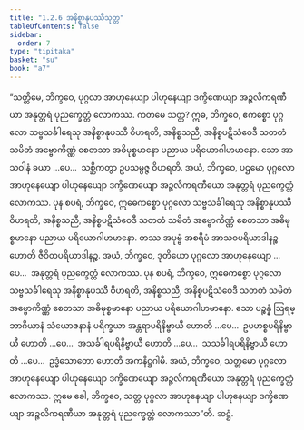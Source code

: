 ```yaml
---
title: "1.2.6 အနိစ္စာနုပဿီသုတ္တ"
tableOfContents: false
sidebar:
  order: 7
type: "tipitaka"
basket: "su"
book: "a7"
---
```



<DynamicBreadcrumb />

<Division number="16" book="a7">

<Paragraph number="78" book="a7">
“သတ္တိမေ, ဘိက္ခဝေ, ပုဂ္ဂလာ အာဟုနေယျာ ပါဟုနေယျာ ဒက္ခိဏေယျာ အဉ္ဇလိကရဏီယာ အနုတ္တရံ ပုညက္ခေတ္တံ လောကဿ. ကတမေ သတ္တ? ဣဓ, ဘိက္ခဝေ, ဧကစ္စော ပုဂ္ဂလော သဗ္ဗသင်္ခါရေသု အနိစ္စာနုပဿီ ဝိဟရတိ, အနိစ္စသညီ, အနိစ္စပဋိသံဝေဒီ သတတံ သမိတံ အဗ္ဗောကိဏ္ဏံ စေတသာ အဓိမုစ္စမာနော ပညာယ ပရိယောဂါဟမာနော. သော အာသဝါနံ ခယာ …ပေ…  သစ္ဆိကတွာ ဥပသမ္ပဇ္ဇ ဝိဟရတိ. အယံ, ဘိက္ခဝေ, ပဌမော ပုဂ္ဂလော အာဟုနေယျော ပါဟုနေယျော ဒက္ခိဏေယျော အဉ္ဇလိကရဏီယော အနုတ္တရံ ပုညက္ခေတ္တံ လောကဿ.
</Paragraph>

<Paragraph number="79" book="a7">
ပုန စပရံ, ဘိက္ခဝေ, ဣဓေကစ္စော ပုဂ္ဂလော သဗ္ဗသင်္ခါရေသု အနိစ္စာနုပဿီ ဝိဟရတိ, အနိစ္စသညီ, အနိစ္စပဋိသံဝေဒီ သတတံ သမိတံ အဗ္ဗောကိဏ္ဏံ စေတသာ အဓိမုစ္စမာနော ပညာယ ပရိယောဂါဟမာနော. တဿ အပုဗ္ဗံ အစရိမံ အာသဝပရိယာဒါနဉ္စ ဟောတိ ဇီဝိတပရိယာဒါနဉ္စ. အယံ, ဘိက္ခဝေ, ဒုတိယော ပုဂ္ဂလော အာဟုနေယျော …ပေ…  အနုတ္တရံ ပုညက္ခေတ္တံ လောကဿ.
</Paragraph>

<Paragraph number="80" book="a7">
ပုန စပရံ, ဘိက္ခဝေ, ဣဓေကစ္စော ပုဂ္ဂလော သဗ္ဗသင်္ခါရေသု အနိစ္စာနုပဿီ ဝိဟရတိ, အနိစ္စသညီ, အနိစ္စပဋိသံဝေဒီ သတတံ သမိတံ အဗ္ဗောကိဏ္ဏံ စေတသာ အဓိမုစ္စမာနော ပညာယ ပရိယောဂါဟမာနော. သော ပဉ္စန္နံ ဩရမ္ဘာဂိယာနံ သံယောဇနာနံ ပရိက္ခယာ အန္တရာပရိနိဗ္ဗာယီ ဟောတိ …ပေ…  ဥပဟစ္စပရိနိဗ္ဗာယီ ဟောတိ …ပေ…  အသင်္ခါရပရိနိဗ္ဗာယီ ဟောတိ …ပေ…  သသင်္ခါရပရိနိဗ္ဗာယီ ဟောတိ …ပေ…  ဥဒ္ဓံသောတော ဟောတိ အကနိဋ္ဌဂါမီ. အယံ, ဘိက္ခဝေ, သတ္တမော ပုဂ္ဂလော အာဟုနေယျော ပါဟုနေယျော ဒက္ခိဏေယျော အဉ္ဇလိကရဏီယော အနုတ္တရံ ပုညက္ခေတ္တံ လောကဿ. ဣမေ ခေါ, ဘိက္ခဝေ, သတ္တ ပုဂ္ဂလာ အာဟုနေယျာ ပါဟုနေယျာ ဒက္ခိဏေယျာ အဉ္ဇလိကရဏီယာ အနုတ္တရံ ပုညက္ခေတ္တံ လောကဿာ”တိ.

</Paragraph>
</Division>

<Paragraph number="81" type="center" book="a7">
ဆဋ္ဌံ.
</Paragraph>